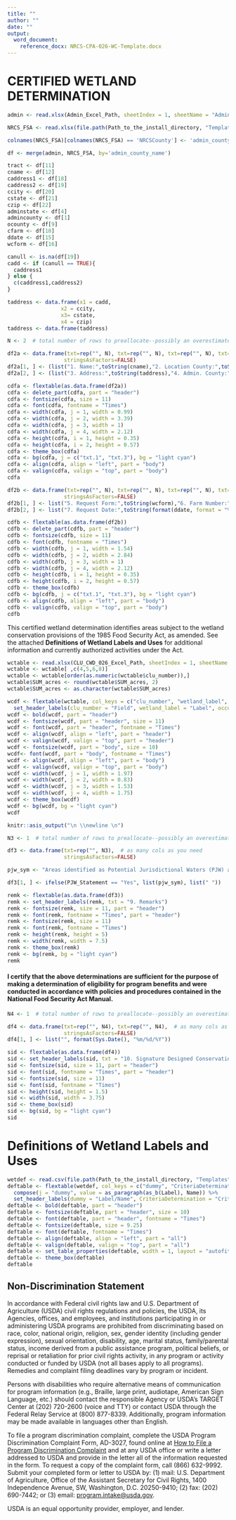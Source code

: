 ---
title: ""
author: ""
date: ""
output: 
  word_document:
    reference_docx: NRCS-CPA-026-WC-Template.docx
---

# CERTIFIED WETLAND DETERMINATION

```{r cdf, echo=FALSE}

admin <- read.xlsx(Admin_Excel_Path, sheetIndex = 1, sheetName = "Admin_Table")

NRCS_FSA <- read.xlsx(file.path(Path_to_the_install_directory, "Templates","NRCS_Address.xlsx"), sheetIndex = 1, sheetName = "NRCS_Address")

colnames(NRCS_FSA)[colnames(NRCS_FSA) == 'NRCSCounty'] <- 'admin_county_name'

df <- merge(admin, NRCS_FSA, by='admin_county_name')

tract <- df[11]
cname <- df[12]
caddress1 <- df[18]
caddress2 <- df[19]
ccity <- df[20]
cstate <- df[21]
czip <- df[22]
adminstate <- df[4]
admincounty <- df[1]
ocounty <- df[9]
cfarm <- df[10]
ddate <- df[15]
wcform <- df[16]

canull <- is.na(df[19])
cadd <- if (canull == TRUE){
  caddress1
} else {
  c(caddress1,caddress2)
}

taddress <- data.frame(x1 = cadd,
                 x2 = ccity,
                 x3= cstate,
                 x4 = czip)
taddress <- data.frame(taddress)

N <- 2  # total number of rows to preallocate--possibly an overestimate

df2a <- data.frame(txt=rep("", N), txt=rep("", N), txt=rep("", N), txt=rep("", N),  # as many cols as you need
                  stringsAsFactors=FALSE)
df2a[1, ] <- (list("1. Name:",toString(cname),"2. Location County:",toString(ocounty)))
df2a[2, ] <- (list("3. Address:",toString(taddress),"4. Admin. County:",toString(admincounty)))

cdfa <- flextable(as.data.frame(df2a))
cdfa <- delete_part(cdfa, part = "header")
cdfa <- fontsize(cdfa, size = 11)
cdfa <- font(cdfa, fontname = "Times")
cdfa <- width(cdfa, j = 1, width = 0.99)
cdfa <- width(cdfa, j = 2, width = 3.39)
cdfa <- width(cdfa, j = 3, width = 1)
cdfa <- width(cdfa, j = 4, width = 2.12)
cdfa <- height(cdfa, i = 1, height = 0.35)
cdfa <- height(cdfa, i = 2, height = 0.57)
cdfa <- theme_box(cdfa)
cdfa <- bg(cdfa, j = c("txt.1", "txt.3"), bg = "light cyan")
cdfa <- align(cdfa, align = "left", part = "body")
cdfa <- valign(cdfa, valign = "top", part = "body")
cdfa

df2b <- data.frame(txt=rep("", N), txt=rep("", N), txt=rep("", N), txt=rep("", N),  # as many cols as you need
                  stringsAsFactors=FALSE)
df2b[1, ] <- list("5. Request Form:",toString(wcform),"6. Farm Number:",toString(cfarm))
df2b[2, ] <- list("7. Request Date:",toString(format(ddate, format = "%m/%d/%Y")),"8. Tract Number:",toString(tract))

cdfb <- flextable(as.data.frame(df2b))
cdfb <- delete_part(cdfb, part = "header")
cdfb <- fontsize(cdfb, size = 11)
cdfb <- font(cdfb, fontname = "Times")
cdfb <- width(cdfb, j = 1, width = 1.54)
cdfb <- width(cdfb, j = 2, width = 2.84)
cdfb <- width(cdfb, j = 3, width = 1)
cdfb <- width(cdfb, j = 4, width = 2.12)
cdfb <- height(cdfb, i = 1, height = 0.35)
cdfb <- height(cdfb, i = 2, height = 0.57)
cdfb <- theme_box(cdfb)
cdfb <- bg(cdfb, j = c("txt.1", "txt.3"), bg = "light cyan")
cdfb <- align(cdfb, align = "left", part = "body")
cdfb <- valign(cdfb, valign = "top", part = "body")
cdfb

```

This certified wetland determination identifies areas subject to the wetland conservation provisions of the 1985 Food Security Act, as amended. See the attached **Definitions of Wetland Labels and Uses** for additional information and currently authorized activities under the Act.  

```{r wcdet026, echo=FALSE}
wctable <- read.xlsx(CLU_CWD_026_Excel_Path, sheetIndex = 1, sheetName = "CLU_CWD_026")
wctable <- wctable[ ,c(4,5,6,8)]
wctable <- wctable[order(as.numeric(wctable$clu_number)),]
wctable$SUM_acres <- round(wctable$SUM_acres, 2)
wctable$SUM_acres <- as.character(wctable$SUM_acres)

wcdf <- flextable(wctable, col_keys = c("clu_number", "wetland_label", "occur_year", "SUM_acres")) %>%
  set_header_labels(clu_number = "Field", wetland_label = "Label", occur_year = "Occurrence year\n(CW+YEAR)", SUM_acres = "Acreage")
wcdf <- bold(wcdf, part = "header")
wcdf <- fontsize(wcdf, part = "header", size = 11)
wcdf <- font(wcdf, part = "header", fontname = "Times")
wcdf <- align(wcdf, align = "left", part = "header")
wcdf <- valign(wcdf, valign = "top", part = "header")
wcdf <- fontsize(wcdf, part = "body", size = 10)
wcdf<- font(wcdf, part = "body", fontname = "Times")
wcdf <- align(wcdf, align = "left", part = "body")
wcdf <- valign(wcdf, valign = "top", part = "body")
wcdf <- width(wcdf, j = 1, width = 1.97)
wcdf <- width(wcdf, j = 2, width = 0.83)
wcdf <- width(wcdf, j = 3, width = 1.53)
wcdf <- width(wcdf, j = 4, width = 1.75)
wcdf <- theme_box(wcdf)
wcdf <- bg(wcdf, bg = "light cyan")
wcdf

knitr::asis_output("\n \\newline \n")

N3 <- 1  # total number of rows to preallocate--possibly an overestimate

df3 <- data.frame(txt=rep("", N3),  # as many cols as you need
                  stringsAsFactors=FALSE)

pjw_sym <- "Areas identified as Potential Jurisdictional Waters (PJW) are not subject to the Food Security Act but are potentially subject to the Clean Water Act. You should contact the U.S. Army Corps of Engineers local district office prior to performing work in areas which may be subject to the Clean Water Act. Areas identified as PJW are for informational purposes only and are not appealable to USDA. Additional areas, not identified by NRCS, might also be subject to the Clean Water Act."

df3[1, ] <- ifelse(PJW_Statement == "Yes", list(pjw_sym), list(" "))

remk <- flextable(as.data.frame(df3))
remk <- set_header_labels(remk, txt = "9. Remarks")
remk <- fontsize(remk, size = 11, part = "header")
remk <- font(remk, fontname = "Times", part = "header")
remk <- fontsize(remk, size = 11)
remk <- font(remk, fontname = "Times")
remk <- height(remk, height = 5)
remk <- width(remk, width = 7.5)
remk <- theme_box(remk)
remk <- bg(remk, bg = "light cyan")
remk
```
   
#### I certify that the above determinations are sufficient for the purpose of making a determination of eligibility for program benefits and were conducted in accordance with policies and procedures contained in the National Food Security Act Manual.  

```{r remk, echo=FALSE}
N4 <- 1  # total number of rows to preallocate--possibly an overestimate

df4 <- data.frame(txt=rep("", N4), txt=rep("", N4),  # as many cols as you need
                  stringsAsFactors=FALSE)
df4[1, ] <- list("", format(Sys.Date(), "%m/%d/%Y"))

sid <- flextable(as.data.frame(df4))
sid <- set_header_labels(sid, txt = "10. Signature Designed Conservationist:", txt.1 = "Date:")
sid <- fontsize(sid, size = 11, part = "header")
sid <- font(sid, fontname = "Times", part = "header")
sid <- fontsize(sid, size = 11)
sid <- font(sid, fontname = "Times")
sid <- height(sid, height = 1.5)
sid <- width(sid, width = 3.75)
sid <- theme_box(sid)
sid <- bg(sid, bg = "light cyan")
sid
```
   
\newpage
# Definitions of Wetland Labels and Uses  

```{r wetdef026, echo=FALSE}
wetdef <- read.csv(file.path(Path_to_the_install_directory, "Templates","WetlandDefinition.csv"), header = TRUE, sep = ",")
deftable <- flextable(wetdef, col_keys = c("dummy", "CriteriaDetermination", "AuthorizedUses", "AuthorizedMaintenance")) %>%
  compose(j = "dummy", value = as_paragraph(as_b(Label), Name)) %>%
  set_header_labels(dummy = "Label/Name", CriteriaDetermination = "Criteria for Determination", AuthorizedUses = "Authorized Uses", AuthorizedMaintenance = "Authorized Maintenance")
deftable <- bold(deftable, part = "header")
deftable <- fontsize(deftable, part = "header", size = 10)
deftable <- font(deftable, part = "header", fontname = "Times")
deftable <- fontsize(deftable, size = 9.25)
deftable <- font(deftable, fontname = "Times")
deftable <- align(deftable, align = "left", part = "all")
deftable <- valign(deftable, valign = "top", part = "all")
deftable <- set_table_properties(deftable, width = 1, layout = "autofit")
deftable <- theme_box(deftable)
deftable
```
\newpage
## Non-Discrimination Statement  

In accordance with Federal civil rights law and U.S. Department of Agriculture (USDA) civil rights regulations and policies, the USDA, its Agencies, offices, and employees, and institutions participating in or administering USDA programs are prohibited from discriminating based on race, color, national origin, religion, sex, gender identity (including gender expression), sexual orientation, disability, age, marital status, family/parental status, income derived from a public assistance program, political beliefs, or reprisal or retaliation for prior civil rights activity, in any program or activity conducted or funded by USDA (not all bases apply to all programs). Remedies and complaint filing deadlines vary by program or incident.

Persons with disabilities who require alternative means of communication for program information (e.g., Braille, large print, audiotape, American Sign Language, etc.) should contact the responsible Agency or USDA's TARGET Center at (202) 720-2600 (voice and TTY) or contact USDA through the Federal Relay Service at (800) 877-8339. Additionally, program information may be made available in languages other than English.

To file a program discrimination complaint, complete the USDA Program Discrimination Complaint Form, AD-3027, found online at [How to File a Program Discrimination Complaint](https://www.usda.gov/oascr/how-to-file-a-program-discrimination-complaint) and at any USDA office or write a letter addressed to USDA and provide in the letter all of the information requested in the form. To request a copy of the complaint form, call (866) 632-9992. Submit your completed form or letter to USDA by: (1) mail: U.S. Department of Agriculture, Office of the Assistant Secretary for Civil Rights, 1400 Independence Avenue, SW, Washington, D.C. 20250-9410; (2) fax: (202) 690-7442; or (3) email: [program.intake@usda.gov](mailto:program.intake@usda.gov).



USDA is an equal opportunity provider, employer, and lender.
